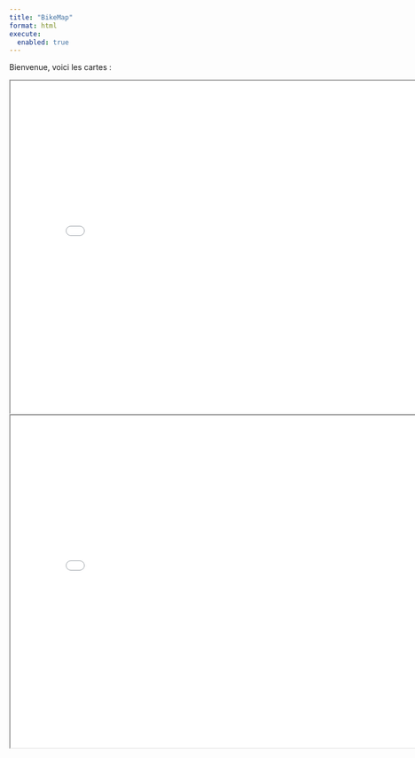 ```yaml
---
title: "BikeMap"
format: html
execute:
  enabled: true
---
```



Bienvenue, voici les cartes :


<iframe src="map/ecoCompteurRoutes.html" width="800" height="600"></iframe>

<iframe src="map/ecoCompteurCercle.html" width="800" height="600"></iframe>


<!-- 
```python
#| warning: false
#| echo: false

import geopandas as gpd
import folium
import json
import shapely
from shapely.geometry import Point
from IPython.display import HTML

# Données
traffic_data_path = 'data/eco_comptage.json'
with open(traffic_data_path, 'r') as file:
    traffic_data = json.load(file)


valid_traffic_data = [
    item for item in traffic_data 
    if 'coordinates' in item['location'] and item['location']['coordinates'][0] is not None and item['location']['coordinates'][1] is not None
]

traffic_gdf = gpd.GeoDataFrame(
    valid_traffic_data,
    geometry=[Point(data['location']['coordinates']) for data in valid_traffic_data],
    crs="EPSG:4326"
)


routes_gdf = gpd.read_file('data/export.geojson')
routes_gdf = routes_gdf.to_crs(traffic_gdf.crs)


joined_gdf = gpd.sjoin_nearest(routes_gdf, traffic_gdf, how="inner", max_distance=100)


def get_color(intensity):
    if intensity > 2000:
        return 'darkred'
    elif intensity > 1000 and intensity < 2000:
        return 'red'
    elif intensity > 500 and intensity < 1000:
        return 'darkorange'
    elif intensity > 250 and intensity < 500:
        return 'gold'
    else:
        return 'green'


map = folium.Map(location=[43.610769, 3.876716], zoom_start=13)


for _, row in joined_gdf.iterrows():
    route_color = get_color(row['intensity'])
    if isinstance(row.geometry, shapely.geometry.LineString):
        coords = [[p[1], p[0]] for p in list(row.geometry.coords)]
    elif isinstance(row.geometry, shapely.geometry.Polygon):
        coords = [[p[1], p[0]] for p in list(row.geometry.exterior.coords)]
    else:
        continue 

    folium.PolyLine(
        locations=coords,
        color=route_color,
        weight=5
    ).add_to(map)


HTML(map._repr_html_())
``` -->